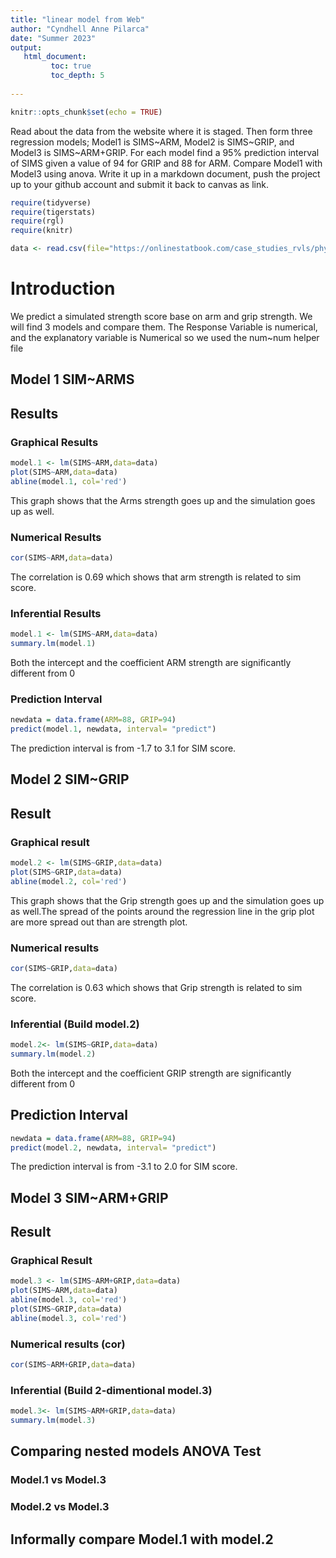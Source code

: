 ```yaml
---
title: "linear model from Web"
author: "Cyndhell Anne Pilarca"
date: "Summer 2023"
output:
   html_document:
         toc: true
         toc_depth: 5
        
---
```


```r
knitr::opts_chunk$set(echo = TRUE)
```

Read about the data from the website where it is staged.  Then form three regression models; Model1 is SIMS~ARM, Model2 is SIMS~GRIP, and Model3 is SIMS~ARM+GRIP. For each model find a 95% prediction interval of SIMS given a value of 94  for GRIP and 88 for ARM. Compare Model1 with Model3 using anova. Write it up in a markdown document, push the project up to your github account and submit it back to canvas as link. 

 


```r
require(tidyverse)
require(tigerstats)
require(rgl)
require(knitr)

```

```r
data <- read.csv(file="https://onlinestatbook.com/case_studies_rvls/physical_strength/data.txt",sep="",header=TRUE)  

```

# Introduction

We predict a simulated strength score base on arm and grip strength. We will find 3 models and compare them. The Response Variable is numerical, and the explanatory variable is Numerical so we used the num~num helper file



## Model 1 SIM~ARMS

## Results
### Graphical Results

```r
model.1 <- lm(SIMS~ARM,data=data)
plot(SIMS~ARM,data=data)
abline(model.1, col='red')
```

This graph shows that the Arms strength goes up and the simulation goes up as well.

### Numerical Results

```r
cor(SIMS~ARM,data=data)
```

The correlation is 0.69 which shows that arm strength is related to sim score.

### Inferential Results

```r
model.1 <- lm(SIMS~ARM,data=data)
summary.lm(model.1)
```

Both the intercept and the coefficient ARM strength are significantly different from 0


### Prediction Interval
```r
newdata = data.frame(ARM=88, GRIP=94)
predict(model.1, newdata, interval= "predict")
```

The prediction interval is from -1.7 to 3.1 for SIM score.


## Model 2 SIM~GRIP


## Result
### Graphical result

```r
model.2 <- lm(SIMS~GRIP,data=data)
plot(SIMS~GRIP,data=data)
abline(model.2, col='red')
```

This graph shows that the Grip strength goes up and the simulation goes up as well.The spread of the points around the regression line in the grip plot are more spread out than are strength plot.


### Numerical results 

```r
cor(SIMS~GRIP,data=data)
```

The correlation is 0.63 which shows that Grip strength is related to sim score.

### Inferential  (Build model.2)
  
```r
model.2<- lm(SIMS~GRIP,data=data)
summary.lm(model.2)
```

Both the intercept and the coefficient GRIP strength are significantly different from 0


## Prediction Interval 
```r
newdata = data.frame(ARM=88, GRIP=94)
predict(model.2, newdata, interval= "predict")
```

The prediction interval is from -3.1 to 2.0 for SIM score.



## Model 3 SIM~ARM+GRIP

## Result
### Graphical Result 

```r
model.3 <- lm(SIMS~ARM+GRIP,data=data)
plot(SIMS~ARM,data=data)
abline(model.3, col='red')
plot(SIMS~GRIP,data=data)
abline(model.3, col='red')
```


### Numerical results (cor)

```r
cor(SIMS~ARM+GRIP,data=data)
```
  
### Inferential  (Build 2-dimentional model.3)

```r
model.3<- lm(SIMS~ARM+GRIP,data=data)
summary.lm(model.3)
```



## Comparing nested models ANOVA Test

### Model.1 vs Model.3
### Model.2 vs Model.3

## Informally compare Model.1 with model.2

